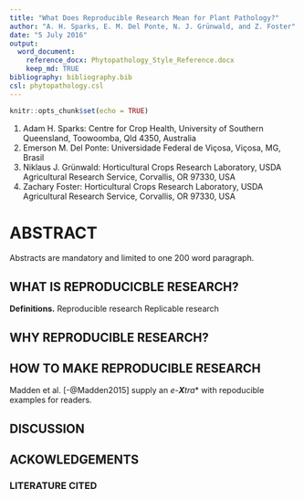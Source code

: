 ```yaml
---
title: "What Does Reproducible Research Mean for Plant Pathology?"
author: "A. H. Sparks, E. M. Del Ponte, N. J. Grünwald, and Z. Foster"
date: "5 July 2016"
output:
  word_document:
    reference_docx: Phytopathology_Style_Reference.docx
    keep_md: TRUE
bibliography: bibliography.bib
csl: phytopathology.csl
---
```


```r
knitr::opts_chunk$set(echo = TRUE)
```
1. Adam H. Sparks: Centre for Crop Health, University of Southern Queensland, 
Toowoomba, Qld 4350, Australia
2. Emerson M. Del Ponte: Universidade Federal de Viçosa, Viçosa, MG, Brasil
3. Niklaus J. Grünwald: Horticultural Crops Research Laboratory, USDA
Agricultural Research Service, Corvallis, OR 97330, USA
4. Zachary Foster: Horticultural Crops Research Laboratory, USDA Agricultural
Research Service, Corvallis, OR 97330, USA

# ABSTRACT

Abstracts are mandatory and limited to one 200 word paragraph.

## WHAT IS REPRODUCICBLE RESEARCH?

**Definitions.** Reproducible research
Replicable research

## WHY REPRODUCIBLE RESEARCH?

## HOW TO MAKE REPRODUCIBLE RESEARCH
Madden et al. [-@Madden2015] supply an *e-**X**tra*\* with repoducible examples
for readers.

## DISCUSSION

## ACKOWLEDGEMENTS

### LITERATURE CITED


